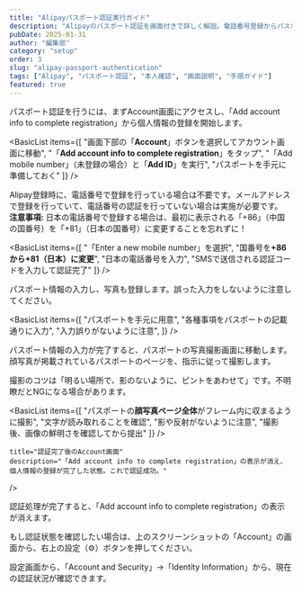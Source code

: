 ```yaml
---
title: "Alipayパスポート認証実行ガイド"
description: "Alipayのパスポート認証を画面付きで詳しく解説。電話番号登録からパスポート写真撮影まで、迷わず確実に認証完了できる完全ガイド。"
pubDate: 2025-01-31
author: "編集部"
category: "setup"
order: 3
slug: "alipay-passport-authentication"
tags: ["Alipay", "パスポート認証", "本人確認", "画面説明", "手順ガイド"]
featured: true
---
```



<Summary 
  question="Alipayで個人認証を行うには？"
  answer="携帯電話番号とパスポートの画像提出で完了します。<span class='highlight'>パスポート原本を用意して対応</span>してください。"
  details="パスポート認証を行わなくてもQR決済はできますが、一部機能に制限がかかるため、トラブルを避けたい場合は登録することをおすすめします"
/>


<ArticleSection number="01" title="個人情報登録の開始" description="Account画面から個人情報の登録を開始します">

<TextBlock>
パスポート認証を行うには、まずAccount画面にアクセスし、「Add account info to complete registration」から個人情報の登録を開始します。
</TextBlock>

<div className="image-pair">
  <ImageCard 
    src="Screenshot_20240301-134140"
    title="個人情報登録前のAccount画面"
    description="「Add account info to complete registration」が表示されている状態。この項目から個人情報の追加登録を開始する。"
  />
  <ImageCard 
    src="Screenshot_20240301-134554"
    title="個人情報登録メニュー"
    description="必要な作業は、携帯電話番号の登録、パスポートの登録、カード番号の登録"
  />
</div>

<BasicList items={[
  "画面下部の「<strong>Account</strong>」ボタンを選択してアカウント画面に移動",
  "「<strong>Add account info to complete registration</strong>」をタップ",
  "「Add mobile number」（未登録の場合）と「<strong>Add ID</strong>」を実行",
  "パスポートを手元に準備しておく"
]} />

</ArticleSection>

<ArticleSection number="02" title="電話番号の追加確認" description="電話番号が未登録の場合は、登録が必要">

<HighlightBlock>
Alipay登録時に、電話番号で登録を行っている場合は不要です。メールアドレスで登録を行っていて、電話番号の認証を行っていない場合は実施が必要です。
</HighlightBlock>

<div className="image-pair">
  <ImageCard 
    src="Screenshot_20240301-134609"
    title="電話番号追加画面"
    description="「Enter a new mobile number」から新しい電話番号を追加する画面。国番号を日本（+81）に変更して入力。"
  />
  <ImageCard 
    src="Screenshot_20240301-134629"
    title="電話番号認証画面"
    description="入力した電話番号にSMSで送信される認証コードを入力する。"
  />
</div>

<HighlightBlock>
<b>注意事項:</b> 日本の電話番号で登録する場合は、最初に表示される「+86」（中国の国番号）を「+81」（日本の国番号）に変更することを忘れずに！
</HighlightBlock>

<BasicList items={[
  "「Enter a new mobile number」を選択",
  "国番号を<strong>+86から+81（日本）に変更</strong>",
  "日本の電話番号を入力",
  "SMSで送信される認証コードを入力して認証完了"
]} />

</ArticleSection>

<ArticleSection number="03" title="パスポート情報の入力" description="パスポートの記載事項を登録">

<TextBlock>
パスポート情報の入力し、写真も登録します。誤った入力をしないように注意してください。
</TextBlock>

<ImageCard 
  src="Screenshot_20240301-134715"
  title="パスポート情報入力画面"
  description="パスポートに記載の情報（氏名、生年月日、パスポート番号等）を入力する。"
/>

<BasicList items={[
  "パスポートを手元に用意",
  "各種事項をパスポートの記載通りに入力",
  "入力誤りがないように注意",
]} />

</ArticleSection>

<ArticleSection number="04" title="パスポート写真の提出" description="パスポートの顔写真ページを撮影して提出する">

<TextBlock>
パスポート情報の入力が完了すると、パスポートの写真撮影画面に移動します。顔写真が掲載されているパスポートのページを、指示に従って撮影します。

撮影のコツは「明るい場所で、影のないように、ピントをあわせて」です。不明瞭だとNGになる場合があります。
</TextBlock>

<ImageCard 
  src="Screenshot_20240301-134943"
  alt="パスポート撮影画面"
  title="パスポート撮影画面"
  description="パスポートの顔写真ページをカメラで撮影する画面。明るい場所で、パスポート全体がフレーム内に収まるように撮影。"
/>

<BasicList items={[
  "パスポートの<b>顔写真ページ全体</b>がフレーム内に収まるように撮影",
  "文字が読み取れることを確認",
  "影や反射がないように注意",
  "撮影後、画像の鮮明さを確認してから提出"
]} />

</ArticleSection>

<ArticleSection number="05" title="認証完了の確認" description="個人情報登録完了と認証状態の確認">

<div className="image-pair">
  <ImageCard 
    src="Screenshot_20240301-134140"
    title="認証前のAccount画面"
    description="「Add account info to complete registration」が表示されている認証前の状態。"
  />
  <ImageCard 
    src="Screenshot_20240301-135037"

    title="認証完了後のAccount画面"
    description="「Add account info to complete registration」の表示が消え、個人情報の登録が完了した状態。これで認証成功。"
  />
</div>

認証処理が完了すると、「Add account info to complete registration」の表示が消えます。

<HighlightBlock>
もし認証状態を確認したい場合は、上のスクリーンショットの「Account」の画面から、右上の設定（⚙）ボタンを押してください。

設定画面から、「Account and Security」→「Identity Information」から、現在の認証状況が確認できます。
</HighlightBlock>

</ArticleSection>

<ConclusionSection 
  title="個人認証が完了すれば、ほぼ問題なくAlipayが使えます"
  text="登録は任意ですが、登録しない場合一部機能が制限されます。QR決済以外の機能を使いたい場合など、スムーズに旅行をしたい場合は登録が必要です。"
/>